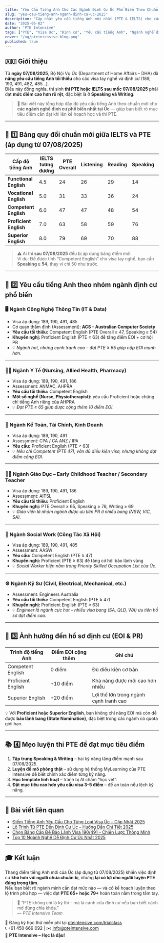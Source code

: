```yaml
---
title: "Yêu Cầu Tiếng Anh Cho Các Ngành Định Cư Úc Phổ Biến Theo Chuẩn Mới 2025"
slug: "yeu-cau-tieng-anh-nganh-dinh-cu-uc-2025"
description: "Cập nhật yêu cầu tiếng Anh mới nhất (PTE & IELTS) cho các ngành định cư Úc phổ biến như IT, Y tế, Giáo dục, Kế toán, và Social Work – áp dụng từ 07/08/2025."
date: "2025-05-02"
author: "PTE Intensive"
tags: ["PTE", "Visa Úc", "Định cư", "Yêu cầu tiếng Anh", "Ngành nghề định cư"]
cover: "/og/pteintensive-blog.png"
published: true
---
```


## 🇦🇺 Giới thiệu

Từ **ngày 07/08/2025**, Bộ Nội Vụ Úc (Department of Home Affairs – DHA) đã **nâng yêu cầu tiếng Anh tối thiểu** cho các visa tay nghề và định cư (189, 190, 491, 482, 485...).  
Điều này đồng nghĩa, thí sinh **thi PTE hoặc IELTS sau mốc 07/08/2025** phải đạt **mức điểm cao hơn rõ rệt**, đặc biệt là ở **Speaking và Writing**.

> 🎯 Bài viết này tổng hợp đầy đủ yêu cầu tiếng Anh theo chuẩn mới cho **các ngành nghề định cư phổ biến nhất tại Úc** — giúp bạn biết rõ mục tiêu điểm cần đạt khi lên kế hoạch học và thi PTE.

---

## 🧩 1️⃣ Bảng quy đổi chuẩn mới giữa IELTS và PTE (áp dụng từ 07/08/2025)

| Cấp độ tiếng Anh | IELTS tương đương | PTE Overall | Listening | Reading | Speaking | Writing |
|------------------|--------------------|--------------|------------|----------|-----------|----------|
| **Functional English** | 4.5 | 24 | 26 | 29 | 14 | 17 |
| **Vocational English** | 5.0 | 31 | 33 | 36 | 24 | 29 |
| **Competent English** | 6.0 | 47 | 47 | 48 | 54 | 51 |
| **Proficient English** | 7.0 | 63 | 58 | 59 | 76 | 69 |
| **Superior English** | 8.0 | 79 | 69 | 70 | 88 | 85 |

> ⚠️ Ai thi **sau 07/08/2025** đều bị áp dụng bảng điểm mới.  
> Ví dụ: Để được tính “Competent English” cho visa tay nghề, bạn cần **Speaking ≥ 54**, thay vì chỉ 50 như trước.

---

## 💼 2️⃣ Yêu cầu tiếng Anh theo nhóm ngành định cư phổ biến

### 🖥️ Ngành **Công Nghệ Thông Tin (IT & Data)**
- Visa áp dụng: 189, 190, 491, 485  
- Cơ quan thẩm định (Assessment): **ACS – Australian Computer Society**  
- **Yêu cầu tối thiểu:** Competent English (PTE Overall ≥ 47, Speaking ≥ 54)  
- **Khuyến nghị:** Proficient English (PTE ≥ 63) để tăng điểm EOI + cơ hội PR  
- 💡 *Ngành hot, nhưng cạnh tranh cao – đạt PTE ≥ 65 giúp nộp EOI mạnh hơn.*

---

### 🧑‍⚕️ Ngành **Y Tế (Nursing, Allied Health, Pharmacy)**
- Visa áp dụng: 189, 190, 491, 186  
- Assessment: ANMAC, AHPRA  
- **Yêu cầu tối thiểu:** Competent English  
- **Một số nghề (Nurse, Physiotherapist):** yêu cầu Proficient hoặc chứng chỉ tiếng Anh riêng của AHPRA  
- 💡 *Đạt PTE ≥ 65 giúp được cộng thêm 10 điểm EOI.*

---

### 🧮 Ngành **Kế Toán, Tài Chính, Kinh Doanh**
- Visa áp dụng: 189, 190, 491  
- Assessment: CPA / CA ANZ / IPA  
- **Yêu cầu:** Proficient English (PTE ≥ 63)  
- 💡 *Nếu chỉ Competent (PTE 47), vẫn đủ điều kiện visa, nhưng không đạt điểm cộng EOI.*

---

### 👩‍🏫 Ngành **Giáo Dục – Early Childhood Teacher / Secondary Teacher**
- Visa áp dụng: 189, 190, 491, 186  
- Assessment: AITSL  
- **Yêu cầu tối thiểu:** Proficient English  
- **Khuyến nghị:** PTE Overall ≥ 65, Speaking ≥ 76, Writing ≥ 69  
- 💡 *Giáo viên là nhóm ngành được ưu tiên PR ở nhiều bang (NSW, VIC, SA).*

---

### 🤝 Ngành **Social Work (Công Tác Xã Hội)**
- Visa áp dụng: 189, 190, 491, 485  
- Assessment: AASW  
- **Yêu cầu:** Competent English (PTE ≥ 47)  
- **Khuyến nghị:** Proficient (PTE ≥ 63) để tăng cơ hội bảo lãnh vùng  
- 💡 *Social Worker hiện nằm trong Priority Skilled Occupation List của Úc.*

---

### ⚙️ Ngành **Kỹ Sư (Civil, Electrical, Mechanical, etc.)**
- Assessment: Engineers Australia  
- **Yêu cầu tối thiểu:** Competent English (PTE ≥ 47)  
- **Khuyến nghị:** Proficient English (PTE ≥ 63)  
- 💡 *Engineer là ngành cực hot – nhiều visa bang (SA, QLD, WA) ưu tiên hồ sơ đạt điểm cao.*

---

## 🧾 3️⃣ Ảnh hưởng đến hồ sơ định cư (EOI & PR)

| Trình độ tiếng Anh | Điểm EOI cộng thêm | Ghi chú |
|----------------------|----------------------|----------|
| Competent English | 0 điểm | Đủ điều kiện cơ bản |
| Proficient English | +10 điểm | Khả năng được mời cao hơn nhiều |
| Superior English | +20 điểm | Lợi thế lớn trong ngành cạnh tranh cao |

💡 Với **Proficient hoặc Superior English**, bạn không chỉ nâng EOI mà còn dễ được **bảo lãnh bang (State Nomination)**, đặc biệt trong các ngành có quota giới hạn.

---

## 📚 4️⃣ Mẹo luyện thi PTE để đạt mục tiêu điểm

1. **Tập trung Speaking & Writing** – hai kỹ năng tăng điểm mạnh sau 07/08/2025.  
2. **Luyện đề mô phỏng thật** – sử dụng hệ thống MyLearning của PTE Intensive để biết chính xác điểm từng kỹ năng.  
3. **Học template linh hoạt** – tránh bị AI chấm “học vẹt”.  
4. **Đặt mục tiêu cao hơn yêu cầu visa 3–5 điểm** – để an toàn nếu lệch kỹ năng.  

---

## 🔗 Bài viết liên quan

- [Điểm Tiếng Anh Yêu Cầu Cho Từng Loại Visa Úc – Cập Nhật 2025](/migration/overview/diem-tieng-anh-yeu-cau-cho-tung-loai-visa-uc-2025)  
- [Lộ Trình Từ PTE Đến Định Cư Úc – Hướng Dẫn Chi Tiết 2025](/migration/pathway/lo-trinh-tu-pte-den-dinh-cu-uc)  
- [Chọn Bằng Cấp Để Bảo Lãnh Visa 190/491 – Chiến Lược Thông Minh](/migration/strategy/chon-bang-de-bao-lanh-visa-190-491)  
- [Top 10 Ngành Nghề Dễ Định Cư Úc Nhất 2025](/migration/overview/top-10-nghe-de-dinh-cu-uc-2025)

---

## 🎓 Kết luận

Thang điểm tiếng Anh mới của Úc (áp dụng từ 07/08/2025) khiến việc định cư **khó hơn với người chưa chuẩn bị**, nhưng **lại có lợi cho người luyện PTE đúng trọng tâm**.  
Nếu bạn biết rõ ngành mình cần đạt mức nào — và có kế hoạch luyện theo lộ trình phù hợp — việc đạt **PTE 65+ hoặc 79+** hoàn toàn nằm trong tầm tay.

> 💬 “PTE không chỉ là kỳ thi – mà là cánh cửa định cư nếu bạn biết cách mở đúng chìa khóa.”  
> — *PTE Intensive Team*

📍 Đăng ký học thử miễn phí tại [pteintensive.com/trialclass](https://pteintensive.com/trialclass)  
📞 +61 450 669 092 | ✉️ info@pteintensive.com  
🎯 **PTE Intensive – Học là đậu!**
